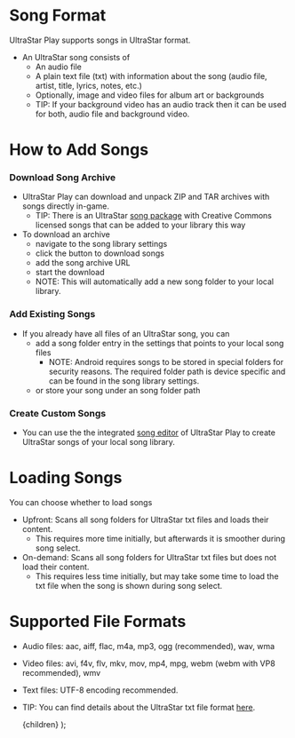 
# Song Format
UltraStar Play supports songs in UltraStar format.

- An UltraStar song consists of
    - An audio file
    - A plain text file (txt) with information about the song (audio file, artist, title, lyrics, notes, etc.)
    - Optionally, image and video files for album art or backgrounds
    - TIP: If your background video has an audio track then it can be used for both, audio file and background video.

# How to Add Songs
### Download Song Archive
- UltraStar Play can download and unpack ZIP and TAR archives with songs directly in-game.
    - TIP: There is an UltraStar [song package](https://github.com/UltraStar-Deluxe/songs) with Creative Commons licensed songs that can be added to your library this way
- To download an archive
    - navigate to the song library settings
    - click the button to download songs
    - add the song archive URL
    - start the download
    - NOTE: This will automatically add a new song folder to your local library.

### Add Existing Songs
- If you already have all files of an UltraStar song, you can
    - add a song folder entry in the settings that points to your local song files
        - NOTE: Android requires songs to be stored in special folders for security reasons. The required folder path is device specific and can be found in the song library settings.
    - or store your song under an song folder path

### Create Custom Songs
- You can use the the integrated [song editor](/learn/song-editor) of UltraStar Play to create UltraStar songs of your local song library.

# Loading Songs
You can choose whether to load songs
- Upfront: Scans all song folders for UltraStar txt files and loads their content.
    - This requires more time initially, but afterwards it is smoother during song select.
- On-demand: Scans all song folders for UltraStar txt files but does not load their content.
    - This requires less time initially, but may take some time to load the txt file when the song is shown during song select.

# Supported File Formats
- Audio files: aac, aiff, flac, m4a, mp3, ogg (recommended), wav, wma
- Video files: avi, f4v, flv, mkv, mov, mp4, mpg, webm (webm with VP8 recommended), wmv
- Text files: UTF-8 encoding recommended.
- TIP: You can find details about the UltraStar txt file format [here](https://usdx.eu/format/).

    <MdxLayoutComponent>{children}</MdxLayoutComponent>
);
